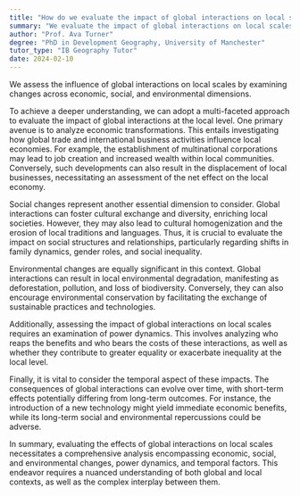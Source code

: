 ```yaml
---
title: "How do we evaluate the impact of global interactions on local scales?"
summary: "We evaluate the impact of global interactions on local scales through studying changes in economic, social, and environmental aspects."
author: "Prof. Ava Turner"
degree: "PhD in Development Geography, University of Manchester"
tutor_type: "IB Geography Tutor"
date: 2024-02-10
---
```


We assess the influence of global interactions on local scales by examining changes across economic, social, and environmental dimensions.

To achieve a deeper understanding, we can adopt a multi-faceted approach to evaluate the impact of global interactions at the local level. One primary avenue is to analyze economic transformations. This entails investigating how global trade and international business activities influence local economies. For example, the establishment of multinational corporations may lead to job creation and increased wealth within local communities. Conversely, such developments can also result in the displacement of local businesses, necessitating an assessment of the net effect on the local economy.

Social changes represent another essential dimension to consider. Global interactions can foster cultural exchange and diversity, enriching local societies. However, they may also lead to cultural homogenization and the erosion of local traditions and languages. Thus, it is crucial to evaluate the impact on social structures and relationships, particularly regarding shifts in family dynamics, gender roles, and social inequality.

Environmental changes are equally significant in this context. Global interactions can result in local environmental degradation, manifesting as deforestation, pollution, and loss of biodiversity. Conversely, they can also encourage environmental conservation by facilitating the exchange of sustainable practices and technologies.

Additionally, assessing the impact of global interactions on local scales requires an examination of power dynamics. This involves analyzing who reaps the benefits and who bears the costs of these interactions, as well as whether they contribute to greater equality or exacerbate inequality at the local level.

Finally, it is vital to consider the temporal aspect of these impacts. The consequences of global interactions can evolve over time, with short-term effects potentially differing from long-term outcomes. For instance, the introduction of a new technology might yield immediate economic benefits, while its long-term social and environmental repercussions could be adverse.

In summary, evaluating the effects of global interactions on local scales necessitates a comprehensive analysis encompassing economic, social, and environmental changes, power dynamics, and temporal factors. This endeavor requires a nuanced understanding of both global and local contexts, as well as the complex interplay between them.
    